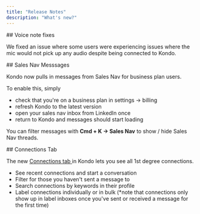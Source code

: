 ```yaml
---
title: "Release Notes"
description: "What's new?"
---
```


<Update label="Oct 3, 2025" description="🔧 Bug fix">
  ## Voice note fixes

  We fixed an issue where some users were experiencing issues where the mic would not pick up any audio despite being connected to Kondo.
</Update>

<Update label="Oct 1, 2025" description="✨ New Feature">
  ## Sales Nav Messsages

  Kondo now pulls in messages from Sales Nav for business plan users.

  To enable this, simply

  - check that you're on a business plan in settings -\> billing
  - refresh Kondo to the latest version
  - open your sales nav inbox from LinkedIn once
  - return to Kondo and messages should start loading

  You can filter messages with **Cmd + K -\> Sales Nav** to show / hide Sales Nav threads.
</Update>

<Update label="Aug 4, 2025" description="✨ New Feature">
  ## Connections Tab

  The new [Connections tab ](https://app.trykondo.com/connections)in Kondo lets you see all 1st degree connections.

  - See recent connections and start a conversation
  - Filter for those you haven't sent a message to
  - Search connections by keywords in their profile
  - Label connections individually or in bulk (\*note that connections only show up in label inboxes once you've sent or received a message for the first time)
</Update>